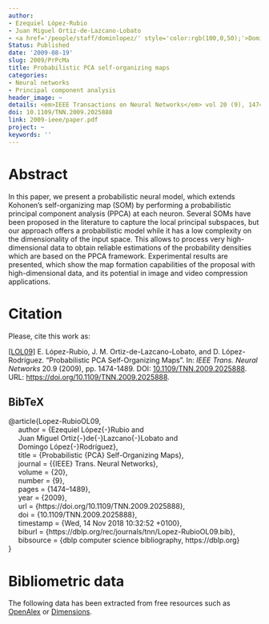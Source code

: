 ```yaml
---
author:
- Ezequiel López-Rubio
- Juan Miguel Ortiz-de-Lazcano-Lobato
- <a href='/people/staff/dominlopez/' style='color:rgb(100,0,50);'>Domingo López Rodríguez</a>
Status: Published
date: '2009-08-19'
slug: 2009/PrPcMa
title: Probabilistic PCA self-organizing maps
categories:
- Neural networks
- Principal component analysis
header_image: ~
details: <em>IEEE Transactions on Neural Networks</em> vol 20 (9), 1474-1489
doi: 10.1109/TNN.2009.2025888
link: 2009-ieee/paper.pdf
project: ~
keywords: ''
---
```



# Abstract


In this paper, we present a probabilistic neural model, which extends Kohonen's self-organizing map (SOM) by performing a probabilistic principal component analysis (PPCA) at each neuron. Several SOMs have been proposed in the literature to capture the local principal subspaces, but our approach offers a probabilistic model while it has a low complexity on the dimensionality of the input space. This allows to process very high-dimensional data to obtain reliable estimations of the probability densities which are based on the PPCA framework. Experimental results are presented, which show the map formation capabilities of the proposal with high-dimensional data, and its potential in image and video compression applications.












# Citation
Please, cite this work as:


<a name=bib-Lopez-RubioOL09></a>[[LOL09]](#cite-Lopez-RubioOL09) E. López-Rubio, J. M. Ortiz-de-Lazcano-Lobato, and D. López-Rodríguez. “Probabilistic PCA Self-Organizing Maps”. In: _IEEE Trans. Neural Networks_ 20.9 (2009), pp. 1474-1489. DOI: [10.1109/TNN.2009.2025888](https://doi.org/10.1109%2FTNN.2009.2025888). URL: [https://doi.org/10.1109/TNN.2009.2025888](https://doi.org/10.1109/TNN.2009.2025888).

::: {.callout-note appearance="minimal" collapse=true}

## BibTeX

@article{Lopez-RubioOL09,<br>&nbsp;&nbsp;&nbsp;&nbsp;  author    = {Ezequiel López{-}Rubio and<br>&nbsp;&nbsp;&nbsp;&nbsp;               Juan Miguel Ortiz{-}de{-}Lazcano{-}Lobato and<br>&nbsp;&nbsp;&nbsp;&nbsp;               Domingo López{-}Rodríguez},<br>&nbsp;&nbsp;&nbsp;&nbsp;  title     = {Probabilistic {PCA} Self-Organizing Maps},<br>&nbsp;&nbsp;&nbsp;&nbsp;  journal   = {{IEEE} Trans. Neural Networks},<br>&nbsp;&nbsp;&nbsp;&nbsp;  volume    = {20},<br>&nbsp;&nbsp;&nbsp;&nbsp;  number    = {9},<br>&nbsp;&nbsp;&nbsp;&nbsp;  pages     = {1474--1489},<br>&nbsp;&nbsp;&nbsp;&nbsp;  year      = {2009},<br>&nbsp;&nbsp;&nbsp;&nbsp;  url       = {https://doi.org/10.1109/TNN.2009.2025888},<br>&nbsp;&nbsp;&nbsp;&nbsp;  doi       = {10.1109/TNN.2009.2025888},<br>&nbsp;&nbsp;&nbsp;&nbsp;  timestamp = {Wed, 14 Nov 2018 10:32:52 +0100},<br>&nbsp;&nbsp;&nbsp;&nbsp;  biburl    = {https://dblp.org/rec/journals/tnn/Lopez-RubioOL09.bib},<br>&nbsp;&nbsp;&nbsp;&nbsp;  bibsource = {dblp computer science bibliography, https://dblp.org}<br>}

:::



# Bibliometric data


The following data has been extracted from free resources such as [OpenAlex](https://openalex.org/) or [Dimensions](https://app.dimensions.ai/).

<div style="display: flex; justify-content: center; align-items: center; height: 100%;">
<span class="__dimensions_badge_embed__" data-doi="10.1109/TNN.2009.2025888" data-legend="always"></span></div><script async src="https://badge.dimensions.ai/badge.js" charset="utf-8"></script>

<div style="display: flex; justify-content: center; align-items: center; height: 100%;">
<a href="https://plu.mx/plum/a/?doi=10.1109/TNN.2009.2025888" class="plumx-details" data-site="plum" data-hide-when-empty="true">Probabilistic PCA self-organizing maps</a></div>


## Cites

The following graph plots the number of cites received by this work from its publication, on a yearly basis.

```r
#| echo: false
#| results: asis
#| warning: false
#| message: false
source(here::here('scripts', 'manage_publications.R'))
df <- readRDS('citation_history.rds')
plot_citation_history(df)
```



## Papers citing this work

The following is a non-exhaustive list of papers that cite this work:


<a name=bib-Yuan_Cao_2012></a>[[1]](#cite-Yuan_Cao_2012) Y. Cao, H. He, and H. Man. “SOMKE: Kernel Density Estimation Over Data Streams by Sequences of Self-Organizing Maps”. In: _IEEE Transactions on Neural Networks and Learning Systems_ 23.8 (Aug. 2012), p. 1254–1268. ISSN: 2162-2388. DOI: [10.1109/tnnls.2012.2201167](https://doi.org/10.1109%2Ftnnls.2012.2201167). URL: [http://dx.doi.org/10.1109/tnnls.2012.2201167](http://dx.doi.org/10.1109/tnnls.2012.2201167).

<a name=bib-Chen_2013></a>[[2]](#cite-Chen_2013) L. Chen, Y. Liu, Z. Huang, et al. “An improved SOM algorithm and its application to color feature extraction”. In: _Neural Computing and Applications_ 24.7–8 (Apr. 2013), p. 1759–1770. ISSN: 1433-3058. DOI: [10.1007/s00521-013-1416-9](https://doi.org/10.1007%2Fs00521-013-1416-9). URL: [http://dx.doi.org/10.1007/s00521-013-1416-9](http://dx.doi.org/10.1007/s00521-013-1416-9).

<a name=bib-Du_2013></a>[[3]](#cite-Du_2013) K. Du and M. N. S. Swamy. “Probabilistic and Bayesian Networks”. In: _Neural Networks and Statistical Learning_. Springer London, Dec. 2013, p. 563–619. ISBN: 9781447155713. DOI: [10.1007/978-1-4471-5571-3_19](https://doi.org/10.1007%2F978-1-4471-5571-3_19). URL: [http://dx.doi.org/10.1007/978-1-4471-5571-3_19](http://dx.doi.org/10.1007/978-1-4471-5571-3_19).

<a name=bib-Florent_n_N_ez_2013></a>[[4]](#cite-Florent_n_N_ez_2013) M. N. Florentín-Núñez, E. López-Rubio, and F. J. López-Rubio. “Adaptive kernel regression and probabilistic self-organizing maps for JPEG image deblocking”. In: _Neurocomputing_ 121 (Dec. 2013), p. 32–39. ISSN: 0925-2312. DOI: [10.1016/j.neucom.2012.10.029](https://doi.org/10.1016%2Fj.neucom.2012.10.029). URL: [http://dx.doi.org/10.1016/j.neucom.2012.10.029](http://dx.doi.org/10.1016/j.neucom.2012.10.029).

<a name=bib-Gruszczynski_2018></a>[[5]](#cite-Gruszczynski_2018) M. Gruszczynski, A. Klos, and J. Bogusz. “A Filtering of Incomplete GNSS Position Time Series with Probabilistic Principal Component Analysis”. In: _Pure and Applied Geophysics_ 175.5 (Apr. 2018), p. 1841–1867. ISSN: 1420-9136. DOI: [10.1007/s00024-018-1856-3](https://doi.org/10.1007%2Fs00024-018-1856-3). URL: [http://dx.doi.org/10.1007/s00024-018-1856-3](http://dx.doi.org/10.1007/s00024-018-1856-3).

<a name=bib-Gruszczynski_20181></a>[[6]](#cite-Gruszczynski_20181) M. Gruszczynski, A. Klos, and J. Bogusz. “A Filtering of Incomplete GNSS Position Time Series with Probabilistic Principal Component Analysis”. In: _Geodynamics and Earth Tides Observations from Global to Micro Scale_. Springer International Publishing, Aug. 2018, p. 247–273. ISBN: 9783319962771. DOI: [10.1007/978-3-319-96277-1_19](https://doi.org/10.1007%2F978-3-319-96277-1_19). URL: [http://dx.doi.org/10.1007/978-3-319-96277-1_19](http://dx.doi.org/10.1007/978-3-319-96277-1_19).

<a name=bib-Kaya_2017></a>[[7]](#cite-Kaya_2017) I. E. Kaya, A. Ç. Pehlivanlı, E. G. Sekizkardeş, et al. “PCA based clustering for brain tumor segmentation of T1w MRI images”. In: _Computer Methods and Programs in Biomedicine_ 140 (Mar. 2017), p. 19–28. ISSN: 0169-2607. DOI: [10.1016/j.cmpb.2016.11.011](https://doi.org/10.1016%2Fj.cmpb.2016.11.011). URL: [http://dx.doi.org/10.1016/j.cmpb.2016.11.011](http://dx.doi.org/10.1016/j.cmpb.2016.11.011).

<a name=bib-Lopez_Rubio_2013></a>[[8]](#cite-Lopez_Rubio_2013) E. Lopez-Rubio. “Improving the Quality of Self-Organizing Maps by Self-Intersection Avoidance”. In: _IEEE Transactions on Neural Networks and Learning Systems_ 24.8 (Aug. 2013), p. 1253–1265. ISSN: 2162-2388. DOI: [10.1109/tnnls.2013.2254127](https://doi.org/10.1109%2Ftnnls.2013.2254127). URL: [http://dx.doi.org/10.1109/tnnls.2013.2254127](http://dx.doi.org/10.1109/tnnls.2013.2254127).

<a name=bib-L_pez_Rubio_20101></a>[[9]](#cite-L_pez_Rubio_20101) E. López-Rubio. “Probabilistic Self-Organizing Maps for Continuous Data”. In: _IEEE Transactions on Neural Networks_ 21.10 (Oct. 2010), p. 1543–1554. ISSN: 1941-0093. DOI: [10.1109/tnn.2010.2060208](https://doi.org/10.1109%2Ftnn.2010.2060208). URL: [http://dx.doi.org/10.1109/tnn.2010.2060208](http://dx.doi.org/10.1109/tnn.2010.2060208).

<a name=bib-L_pez_Rubio_2010></a>[[10]](#cite-L_pez_Rubio_2010) E. López-Rubio. “Probabilistic self-organizing maps for qualitative data”. In: _Neural Networks_ 23.10 (Dec. 2010), p. 1208–1225. ISSN: 0893-6080. DOI: [10.1016/j.neunet.2010.07.002](https://doi.org/10.1016%2Fj.neunet.2010.07.002). URL: [http://dx.doi.org/10.1016/j.neunet.2010.07.002](http://dx.doi.org/10.1016/j.neunet.2010.07.002).

<a name=bib-L_pez_Rubio_20102></a>[[11]](#cite-L_pez_Rubio_20102) E. López-Rubio. “Restoration of images corrupted by Gaussian and uniform impulsive noise”. In: _Pattern Recognition_ 43.5 (May. 2010), p. 1835–1846. ISSN: 0031-3203. DOI: [10.1016/j.patcog.2009.11.017](https://doi.org/10.1016%2Fj.patcog.2009.11.017). URL: [http://dx.doi.org/10.1016/j.patcog.2009.11.017](http://dx.doi.org/10.1016/j.patcog.2009.11.017).

<a name=bib-L_pez_Rubio_20111></a>[[12]](#cite-L_pez_Rubio_20111) E. López-Rubio, E. José Palomo-Ferrer, J. Miguel Ortiz-de-Lazcano-Lobato, et al. “Dynamic topology learning with the probabilistic self-organizing graph”. In: _Neurocomputing_ 74.16 (Sep. 2011), p. 2633–2648. ISSN: 0925-2312. DOI: [10.1016/j.neucom.2011.03.020](https://doi.org/10.1016%2Fj.neucom.2011.03.020). URL: [http://dx.doi.org/10.1016/j.neucom.2011.03.020](http://dx.doi.org/10.1016/j.neucom.2011.03.020).

<a name=bib-L_pez_Rubio_2014></a>[[13]](#cite-L_pez_Rubio_2014) E. López-Rubio and R. M. Luque-Baena. “An adaptive system for compressed video deblocking”. In: _Signal Processing_ 103 (Oct. 2014), p. 415–425. ISSN: 0165-1684. DOI: [10.1016/j.sigpro.2013.12.033](https://doi.org/10.1016%2Fj.sigpro.2013.12.033). URL: [http://dx.doi.org/10.1016/j.sigpro.2013.12.033](http://dx.doi.org/10.1016/j.sigpro.2013.12.033).

<a name=bib-L_pez_Rubio_2011></a>[[14]](#cite-L_pez_Rubio_2011) E. López-Rubio and R. M. Luque-Baena. “Stochastic approximation for background modelling”. In: _Computer Vision and Image Understanding_ 115.6 (Jun. 2011), p. 735–749. ISSN: 1077-3142. DOI: [10.1016/j.cviu.2011.01.007](https://doi.org/10.1016%2Fj.cviu.2011.01.007). URL: [http://dx.doi.org/10.1016/j.cviu.2011.01.007](http://dx.doi.org/10.1016/j.cviu.2011.01.007).

<a name=bib-L_PEZ_RUBIO_2011></a>[[15]](#cite-L_PEZ_RUBIO_2011) E. LÓPEZ-RUBIO, R. M. LUQUE-BAENA, and E. DOMÍNGUEZ. “FOREGROUND DETECTION IN VIDEO SEQUENCES WITH PROBABILISTIC SELF-ORGANIZING MAPS”. In: _International Journal of Neural Systems_ 21.03 (Jun. 2011), p. 225–246. ISSN: 1793-6462. DOI: [10.1142/s012906571100281x](https://doi.org/10.1142%2Fs012906571100281x). URL: [http://dx.doi.org/10.1142/s012906571100281x](http://dx.doi.org/10.1142/s012906571100281x).

<a name=bib-Lopez_Rubio_2011></a>[[16]](#cite-Lopez_Rubio_2011) E. Lopez-Rubio and E. J. Palomo. “Growing Hierarchical Probabilistic Self-Organizing Graphs”. In: _IEEE Transactions on Neural Networks_ 22.7 (Jul. 2011), p. 997–1008. ISSN: 1941-0093. DOI: [10.1109/tnn.2011.2138159](https://doi.org/10.1109%2Ftnn.2011.2138159). URL: [http://dx.doi.org/10.1109/tnn.2011.2138159](http://dx.doi.org/10.1109/tnn.2011.2138159).

<a name=bib-L_PEZ_RUBIO_2014></a>[[17]](#cite-L_PEZ_RUBIO_2014) E. LÓPEZ-RUBIO, E. J. PALOMO, and E. DOMÍNGUEZ. “BREGMAN DIVERGENCES FOR GROWING HIERARCHICAL SELF-ORGANIZING NETWORKS”. In: _International Journal of Neural Systems_ 24.04 (Apr. 2014), p. 1450016. ISSN: 1793-6462. DOI: [10.1142/s0129065714500166](https://doi.org/10.1142%2Fs0129065714500166). URL: [http://dx.doi.org/10.1142/s0129065714500166](http://dx.doi.org/10.1142/s0129065714500166).

<a name=bib-L_pez_Rubio_2015></a>[[18]](#cite-L_pez_Rubio_2015) F. J. López-Rubio, E. Domínguez, E. J. Palomo, et al. “Selecting the Color Space for Self-Organizing Map Based Foreground Detection in Video”. In: _Neural Processing Letters_ 43.2 (May. 2015), p. 345–361. ISSN: 1573-773X. DOI: [10.1007/s11063-015-9431-8](https://doi.org/10.1007%2Fs11063-015-9431-8). URL: [http://dx.doi.org/10.1007/s11063-015-9431-8](http://dx.doi.org/10.1007/s11063-015-9431-8).

<a name=bib-Lopez_Rubio_2014></a>[[19]](#cite-Lopez_Rubio_2014) F. J. Lopez-Rubio, E. Lopez-Rubio, R. M. Luque-Baena, et al. “Color space selection for self-organizing map based foreground detection in video sequences”. In: _2014 International Joint Conference on Neural Networks (IJCNN)_. IEEE, Jul. 2014, p. 3347–3354. DOI: [10.1109/ijcnn.2014.6889404](https://doi.org/10.1109%2Fijcnn.2014.6889404). URL: [http://dx.doi.org/10.1109/ijcnn.2014.6889404](http://dx.doi.org/10.1109/ijcnn.2014.6889404).

<a name=bib-Palomo_2018></a>[[20]](#cite-Palomo_2018) E. J. Palomo, M. A. Molina-Cabello, E. Lopez-Rubio, et al. “A New Self-Organizing Neural Gas Model based on Bregman Divergences”. In: _2018 International Joint Conference on Neural Networks (IJCNN)_. IEEE, Jul. 2018, p. 1–8. DOI: [10.1109/ijcnn.2018.8489545](https://doi.org/10.1109%2Fijcnn.2018.8489545). URL: [http://dx.doi.org/10.1109/ijcnn.2018.8489545](http://dx.doi.org/10.1109/ijcnn.2018.8489545).

<a name=bib-Silva_20121></a>[[21]](#cite-Silva_20121) T. C. Silva and L. Zhao. “Network-Based Stochastic Semisupervised Learning”. In: _IEEE Transactions on Neural Networks and Learning Systems_ 23.3 (Mar. 2012), p. 451–466. ISSN: 2162-2388. DOI: [10.1109/tnnls.2011.2181413](https://doi.org/10.1109%2Ftnnls.2011.2181413). URL: [http://dx.doi.org/10.1109/tnnls.2011.2181413](http://dx.doi.org/10.1109/tnnls.2011.2181413).

<a name=bib-Silva_2012></a>[[22]](#cite-Silva_2012) T. C. Silva and L. Zhao. “Stochastic Competitive Learning in Complex Networks”. In: _IEEE Transactions on Neural Networks and Learning Systems_ 23.3 (Mar. 2012), p. 385–398. ISSN: 2162-2388. DOI: [10.1109/tnnls.2011.2181866](https://doi.org/10.1109%2Ftnnls.2011.2181866). URL: [http://dx.doi.org/10.1109/tnnls.2011.2181866](http://dx.doi.org/10.1109/tnnls.2011.2181866).

<a name=bib-Soltani_2014></a>[[23]](#cite-Soltani_2014) A. Soltani and M. Akbarzadeh-T. “Confabulation-Inspired Association Rule Mining for Rare and Frequent Itemsets”. In: _IEEE Transactions on Neural Networks and Learning Systems_ 25.11 (Nov. 2014), p. 2053–2064. ISSN: 2162-2388. DOI: [10.1109/tnnls.2014.2303137](https://doi.org/10.1109%2Ftnnls.2014.2303137). URL: [http://dx.doi.org/10.1109/tnnls.2014.2303137](http://dx.doi.org/10.1109/tnnls.2014.2303137).

<a name=bib-Sovilj_2010></a>[[24]](#cite-Sovilj_2010) D. Sovilj, T. Raiko, and E. Oja. “Extending Self-Organizing Maps with uncertainty information of probabilistic PCA”. In: _The 2010 International Joint Conference on Neural Networks (IJCNN)_. IEEE, Jul. 2010, p. 1–7. DOI: [10.1109/ijcnn.2010.5596578](https://doi.org/10.1109%2Fijcnn.2010.5596578). URL: [http://dx.doi.org/10.1109/ijcnn.2010.5596578](http://dx.doi.org/10.1109/ijcnn.2010.5596578).

<a name=bib-Yin_2014></a>[[25]](#cite-Yin_2014) H. Yin, C. Zhang, and Y. Ji. “Distributed clustering using distributed mixture of probabilistic PCA”. In: _2014 11th International Conference on Fuzzy Systems and Knowledge Discovery (FSKD)_. IEEE, Aug. 2014, p. 352–357. DOI: [10.1109/fskd.2014.6980859](https://doi.org/10.1109%2Ffskd.2014.6980859). URL: [http://dx.doi.org/10.1109/fskd.2014.6980859](http://dx.doi.org/10.1109/fskd.2014.6980859).



